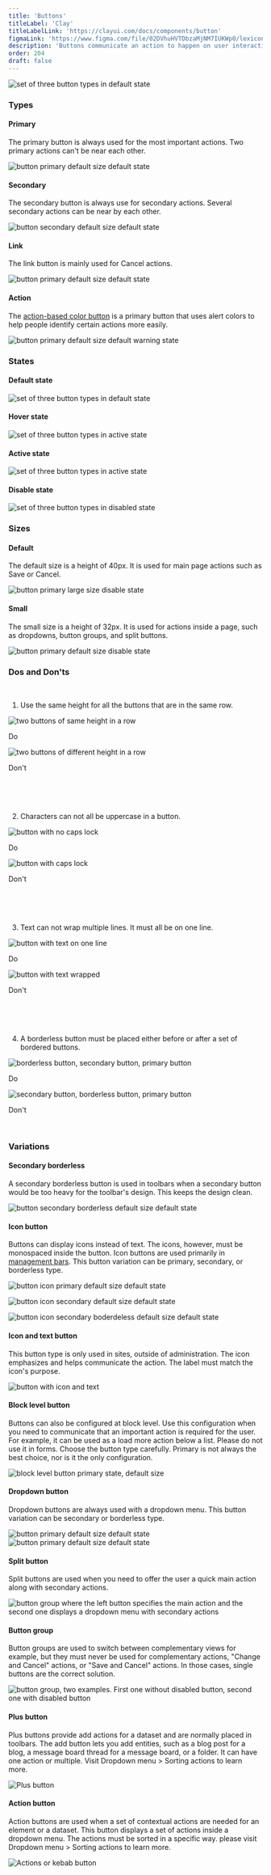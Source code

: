 ```yaml
---
title: 'Buttons'
titleLabel: 'Clay'
titleLabelLink: 'https://clayui.com/docs/components/button'
figmaLink: 'https://www.figma.com/file/02DVhuHVTDbzaMjNM7IUKWp0/lexicon?node-id=6033%3A2944'
description: 'Buttons communicate an action to happen on user interaction.'
order: 204
draft: false
---
```



![set of three button types in default state](/images/lexicon/ButtonDefault.png)

### Types

#### Primary

The primary button is always used for the most important actions. Two primary actions can't be near each other.

![button primary default size default state](/images/lexicon/ButtonPrimary.png)

#### Secondary

The secondary button is always use for secondary actions. Several secondary actions can be near by each other.

![button secondary default size default state](/images/lexicon/ButtonSecondary.png)

#### Link

The link button is mainly used for Cancel actions.

![button primary default size default state](/images/lexicon/ButtonLink.png)

#### Action

The [action-based color button](./action-buttons) is a primary button that uses alert colors to help people identify certain actions more easily.

![button primary default size default warning state](/images/lexicon/WarningButtonDefault.png)

### States

#### Default state

![set of three button types in default state](/images/lexicon/ButtonDefault.png)

#### Hover state

![set of three button types in active state](/images/lexicon/ButtonHover.png)

#### Active state

![set of three button types in active state](/images/lexicon/ButtonActive.png)

#### Disable state

![set of three button types in disabled state](/images/lexicon/ButtonDisabled.png)

### Sizes

#### Default

The default size is a height of 40px. It is used for main page actions such as Save or Cancel.

![button primary large size disable state](/images/lexicon/ButtonPrimary.png)

#### Small

The small size is a height of 32px. It is used for actions inside a page, such as dropdowns, button groups, and split buttons.

![button primary default size disable state](/images/lexicon/ButtonPrimarySmall.png)

### Dos and Don'ts

<br />

1. Use the same height for all the buttons that are in the same row.

<Grid variant='smallCards' >
	<Box>
		<div class="image-container">
			<img
				src="/images/lexicon/ButtonSizeDo.png"
				alt="two buttons of same height in a row"
			/>
		</div>
		<p class="do">Do</p>
	</Box>
	<Box>
		<div class="image-container">
			<img
				src="/images/lexicon/ButtonSizeDont.png"
				alt="two buttons of different height in a row"
			/>
		</div>
		<p class="dont">Don't</p>
	</Box>
</Grid>

<br/>
<br/>
<br/>

2. Characters can not all be uppercase in a button.

<Grid variant='smallCards' >
	<Box>
		<div class="image-container">
			<img
				src="/images/lexicon/ButtonCapitalizationDo.png"
				alt="button with no caps lock"
			/>
		</div>
		<p class="do">Do</p>
	</Box>
	<Box>
		<div class="image-container">
			<img
				src="/images/lexicon/ButtonCapitalizationDont.png"
				alt="button with caps lock"
			/>
		</div>
		<p class="dont">Don't</p>
	</Box>
</Grid>

<br/>
<br/>
<br/>

3. Text can not wrap multiple lines. It must all be on one line.

<Grid variant='smallCards' >
	<Box>
		<div class="image-container">
			<img
				src="/images/lexicon/ButtonWrapDo.png"
				alt="button with text on one line"
			/>
		</div>
		<p class="do">Do</p>
	</Box>
	<Box>
		<div class="image-container">
			<img
				src="/images/lexicon/ButtonWrapDont.png"
				alt="button with text wrapped"
			/>
		</div>
		<p class="dont">Don't</p>
	</Box>
</Grid>

<br/>
<br/>
<br/>

4. A borderless button must be placed either before or after a set of bordered buttons.

<Grid variant='smallCards' >
	<Box>
		<div class="image-container">
			<img
				src="/images/lexicon/ButtonIconDo.png"
				alt="borderless button, secondary button, primary button"
			/>
		</div>
		<p class="do">Do</p>
	</Box>
	<Box>
		<div class="image-container">
			<img
				src="/images/lexicon/ButtonIconDont.png"
				alt="secondary button, borderless button, primary button"
			/>
		</div>
		<p class="dont">Don't</p>
	</Box>
</Grid>

<br />

### Variations

#### Secondary borderless

A secondary borderless button is used in toolbars when a secondary button would be too heavy for the toolbar's design. This keeps the design clean.

![button secondary borderless default size default state](/images/lexicon/ButtonBorderless.png)

#### Icon button

Buttons can display icons instead of text. The icons, however, must be monospaced inside the button. Icon buttons are used primarily in [management bars](./toolbars/management-bar). This button variation can be primary, secondary, or borderless type.

![button icon primary default size default state](/images/lexicon/ButtonIconPrimary.png)

![button icon secondary default size default state](/images/lexicon/ButtonIconSecondary.png)

![button icon secondary boderdeless default size default state](/images/lexicon/ButtonIconBorderless.png)

#### Icon and text button

This button type is only used in sites, outside of administration. The icon emphasizes and helps communicate the action. The label must match the icon's purpose.

![button with icon and text](/images/lexicon/ButtonIconText.png)

#### Block level button

Buttons can also be configured at block level. Use this configuration when you need to communicate that an important action is required for the user. For example, it can be used as a load more action below a list. Please do not use it in forms. Choose the button type carefully. Primary is not always the best choice, nor is it the only configuration.

![block level button primary state, default size](/images/lexicon/ButtonBlockLevel.png)

#### Dropdown button

Dropdown buttons are always used with a dropdown menu. This button variation can be secondary or borderless type.

![button primary default size default state](/images/lexicon/ButtonDropdown.png)  
![button primary default size default state](/images/lexicon/ButtonDropdownBorderless.png)

#### Split button

Split buttons are used when you need to offer the user a quick main action along with secondary actions.

![button group where the left button specifies the main action and the second one displays a dropdown menu with secondary actions](/images/lexicon/ButtonSplit.png)

#### Button group

Button groups are used to switch between complementary views for example, but they must never be used for complementary actions, "Change and Cancel" actions, or "Save and Cancel" actions. In those cases, single buttons are the correct solution.

![button group, two examples. First one without disabled button, second one with disabled button](/images/lexicon/ButtonGroup.png)

#### Plus button

Plus buttons provide add actions for a dataset and are normally placed in toolbars. The add button lets you add entities, such as a blog post for a blog, a message board thread for a message board, or a folder. It can have one action or multiple. Visit Dropdown menu > Sorting actions to learn more.

![Plus button](/images/lexicon/ButtonActionPlus.png)

#### Action button

Action buttons are used when a set of contextual actions are needed for an element or a dataset. This button displays a set of actions inside a dropdown menu. The actions must be sorted in a specific way. please visit Dropdown menu > Sorting actions to learn more.

![Actions or kebab button](/images/lexicon/ButtonActionKebab.png)

